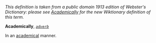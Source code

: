 ''This definition is taken from a public domain 1913 edition of Webster's Dictionary: please see [[Academically]] for the new Wiktionary definition of this term.''

'''Academically''', ''<code>[[adverb (part of speech)|adverb]]</code>''

In an [[academical]] manner.
